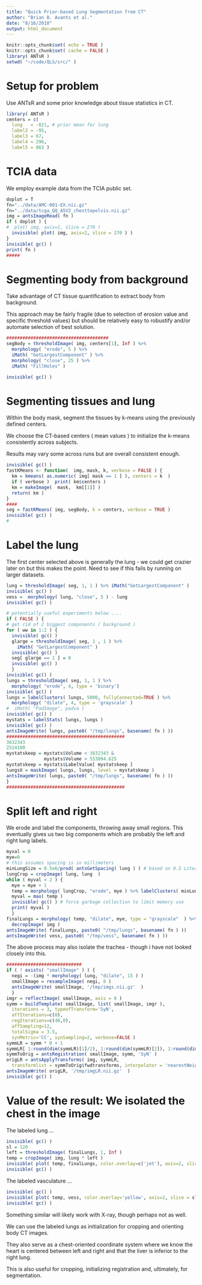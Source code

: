 ```yaml
---
title: "Quick Prior-based Lung Segmentation from CT"
author: "Brian B. Avants et al."
date: "8/16/2018"
output: html_document
---
```


```r
knitr::opts_chunk$set( echo = TRUE )
knitr::opts_chunk$set( cache = FALSE )
library( ANTsR )
setwd( "~/code/QLS/src/" )
```

# Setup for problem

Use ANTsR and some prior knowledge about tissue statistics in CT.

```r
library( ANTsR )
centers = c( 
  lung   = -821, # prior mean for lung
  label2 = -95, 
  label3 = 67, 
  label4 = 296, 
  label5 = 863 ) 
```

# TCIA data

We employ example data from the TCIA public set.

```r
doplot = T
fn="../data/AMC-001-EX.nii.gz"
fn="../data/tcga_QQ_A5V2_chesttopelvis.nii.gz"
img = antsImageRead( fn )
if ( doplot ) {
#  plot( img, axis=1, slice = 270 )
  invisible( plot( img, axis=2, slice = 270 ) )
}
invisible( gc() )
print( fn )
#####
```

# Segmenting body from background

Take advantage of CT tissue quantification to extract body from background.

This approach may be fairly fragile (due to selection of erosion value and specific threshold values) but should be relatively easy to robustify and/or automate selection of best solution.

```r
######################################
segBody = thresholdImage( img, centers[1], Inf ) %>% 
  morphology( "erode", 5 ) %>%
  iMath( "GetLargestComponent" ) %>% 
  morphology( "close", 25 ) %>% 
  iMath( "FillHoles" )
```

```r
invisible( gc() )
```

# Segmenting tissues and lung

Within the body mask, segment the tissues by k-means using the previously defined centers.

We choose the CT-based centers ( mean values ) to initialize the k-means consistently across subjects.

Results may vary some across runs but are overall consistent enough.

```r
invisible( gc() )
fastKMeans <- function(  img, mask, k, verbose = FALSE ) {
  km = kmeans( as.numeric( img[ mask == 1 ] ), centers = k  )
  if ( verbose )  print( km$centers )
  km = makeImage(  mask,  km[[1]] )
  return( km )
}
####
seg = fastKMeans( img, segBody, k = centers, verbose = TRUE )
invisible( gc() )
#
```



# Label the lung

The first center selected above is generally the lung - we could get crazier 
 later on but this makes the point.  Need to see if this fails by running on 
 larger datasets.

```r
lung = thresholdImage( seg, 1, 1 ) %>% iMath("GetLargestComponent" ) 
invisible( gc() )
vess =  morphology( lung, "close", 5 ) - lung
invisible( gc() )
````



```r
# potentially useful experiments below ....
if ( FALSE ) {
# get rid of 2 biggest components ( background )
for ( ww in 1:2 ) {
  invisible( gc() )
  glarge = thresholdImage( seg, 1 , 1 ) %>%
    iMath( "GetLargestComponent" )
  invisible( gc() )
  seg[ glarge == 1 ] = 0
  invisible( gc() )
  }
invisible( gc() )
lungs = thresholdImage( seg, 1, 1 ) %>%
  morphology( "erode", 4, type = 'binary')
invisible( gc() )
lungs = labelClusters( lungs, 5000, fullyConnected=TRUE ) %>%
  morphology( "dilate", 4, type = 'grayscale' )
#  iMath( "PadImage", padva )
invisible( gc() )
mystats = labelStats( lungs, lungs )
invisible( gc() )
antsImageWrite( lungs, paste0( "/tmp/lungs", basename( fn ) ))
############################################
3632343
2514180
mystatskeep = mystats$Volume < 3832343 &
              mystats$Volume > 553094.625
mystatskeep = mystats$LabelValue[ mystatskeep ]
lungsX = maskImage( lungs, lungs, level = mystatskeep )
antsImageWrite( lungs, paste0( "/tmp/lungs", basename( fn ) ))
}
############################################
```

# Split left and right

We erode and label the components, throwing away small regions.  This eventually gives us two big components which are probably the left and right lung labels.

```r
myval = 0
mye=0
# this assumes spacing is in millimeters
minLungSize = 0.5e6/prod( antsGetSpacing( lung ) ) # based on 0.5 Liter min lung volume
lungCrop = cropImage( lung, lung  )
while ( myval < 2 ) {
  mye = mye + 1
  temp = morphology( lungCrop, "erode", mye ) %>% labelClusters( minLungSize )
  myval = max( temp )
  invisible( gc() ) # force garbage collection to limit memory use
  print( myval )
  }
finalLungs = morphology( temp, "dilate", mye, type = "grayscale"  ) %>%
  decropImage( img )
antsImageWrite( finalLungs, paste0( "/tmp/lungs", basename( fn ) ))
antsImageWrite( vess, paste0( "/tmp/vess", basename( fn ) ))
```

The above process may also isolate the trachea - though i have not looked closely into this.


```r
############################
if ( ! exists( "smallImage" ) ) {
  negi = -(img * morphology( lung, "dilate", 15 ) )
  smallImage = resampleImage( negi, 8 )
  antsImageWrite( smallImage, '/tmp/imgs.nii.gz'  )
  }
imgr = reflectImage( smallImage, axis = 0 )
symm = buildTemplate( smallImage, list( smallImage, imgr ), 
  iterations = 3, typeofTransform='SyN',
  affIterations=c(0),
  regIterations=c(40,0),
  affSampling=12,
  totalSigma = 3.5,
  synMetric='CC', synSampling=2, verbose=FALSE )
symmLR = symm * 0 + 1
symmLR[ 1:round(dim(symmLR)[1]/2), 1:round(dim(symmLR)[2]), 1:round(dim(symmLR)[3]) ] = 2
symmToOrig = antsRegistration( smallImage, symm, 'SyN' )
origLR = antsApplyTransforms( img, symmLR, 
  transformlist = symmToOrig$fwdtransforms, interpolator = 'nearestNeighbor' )
antsImageWrite( origLR, '/tmp/imgLR.nii.gz'  )
invisible( gc() )
```

# Value of the result: We isolated the chest in the image

The labeled lung ...

```r
invisible( gc() )
sl = 120
left = thresholdImage( finalLungs, 1, Inf )
temp = cropImage( img, lung * left )
invisible( plot( temp, finalLungs, color.overlay=c('jet'), axis=2, slice = sl ) )
invisible( gc() )
```

The labeled vasculature ...

```r
invisible( gc() )
invisible( plot( temp, vess, color.overlay='yellow', axis=2, slice = sl ) )
invisible( gc() )
```

Something similar will likely work with X-ray, though perhaps not as well.


We can use the labeled lungs as initialization for cropping and orienting body CT images.

They also serve as a chest-oriented coordinate system where we know the heart is centered between left and right and that the liver is inferior to the right lung.

This is also useful for cropping, initializing registration and, ultimately, for segmentation.

